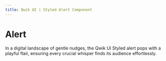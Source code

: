 ```yaml
---
title: Qwik UI | Styled Alert Component
---
```



# Alert

In a digital landscape of gentle nudges, the Qwik UI Styled alert pops with a playful flair, ensuring every crucial whisper finds its audience effortlessly.

<StatusBanner status={statusByComponent.styled.Alert} />
